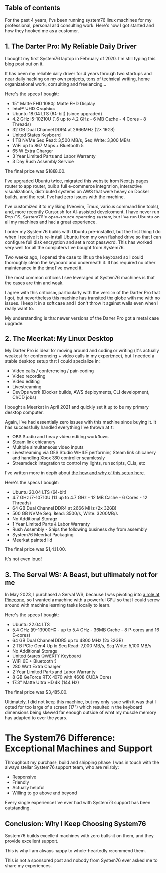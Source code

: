## Table of contents

For the past 4 years, I've been running system76 linux machines for my professional, personal and consulting work. Here's how I got started and how they hooked me as a customer.

## 1. The Darter Pro: My Reliable Daily Driver 



I bought my first System76 laptop in February of 2020. I'm still typing this blog post out on it. 

It has been my reliable daily driver for 4 years through two startups and 
near daily hacking on my own projects, tons of technical writing, home organizational work, consulting and freelancing...



Here's the specs I bought: 

* 15" Matte FHD 1080p Matte FHD Display
* Intel® UHD Graphics
* Ubuntu 18.04 LTS (64-bit) (since upgraded)
* 4.2 GHz i5-10210U (1.6 up to 4.2 GHz - 6 MB Cache - 4 Cores - 8 Threads)
* 32 GB Dual Channel DDR4 at 2666MHz (2× 16GB)
* United States Keyboard
* 1 TB NVMe Seq Read: 3,500 MB/s, Seq Write: 3,300 MB/s
* WiFi up to 867 Mbps + Bluetooth 5
* 65 W Extra Charger
* 3 Year Limited Parts and Labor Warranty
* 3 Day Rush Assembly Service

The final price was $1888.00.

I've upgraded Ubuntu twice, migrated this website from Next.js pages router to app router, built a full e-commerce integration, interactive visualizations, distributed systems on AWS that 
were heavy on Docker builds, and the rest. I've had zero issues with the machine.

I've customized it to my liking (Neovim, Tmux, various command line tools), and, more recently Cursor.sh for AI-assisted development. I have never run Pop OS, System76's open-source operating system, 
but I've run Ubuntu on all my machines and had a great experience.

I order my System76 builds with Ubuntu pre-installed, but the first thing I do when I receive it is re-install Ubuntu from my own flashed drive so that I can configure full disk encryption and set a root 
password. This has worked very well for all the computers I've bought from System76.



Two weeks ago, I opened the case to lift up the keyboard so I could thoroughly clean the keyboard and underneath it. It has required no other maintenance in the time I've owned it.

The most common criticms I see leveraged at System76 machines is that the cases are thin and weak. 

I agree with this criticism, particularly with the version of the Darter Pro that I got, but 
nevertheless this machine has transited the globe with me with no issues. I keep it in a soft case and I don't throw it against walls even when I really want to.

My understanding is that newer versions of the Darter Pro got a metal case upgrade.

## 2. The Meerkat: My Linux Desktop 

My Darter Pro is ideal for moving around and coding or writing (it's actually weakest for conferencing + video calls in my experience), but I needed a stable desktop setup that I could specialize in: 

* Video calls / conferencing / pair-coding
* Video recording 
* Video editing
* Livestreaming
* DevOps work (Docker builds, AWS deployments, CLI development, CI/CD jobs)

I bought a Meerkat in April 2021 and quickly set it up to be my primary desktop computer.



Again, I've had essentially zero issues with this machine since buying it. It has successfully handled everything I've thrown at it: 

* OBS Studio and heavy video editing workflows
* Steam link chicanery 
* Multiple simultaneous video inputs
* Livestreaming via OBS Studio WHILE performing Steam link chicanery and handling Xbox 360 controller seamlessly
* Streamdeck integration to control my lights, run scripts, CLIs, etc

I've written more in depth about [the how and why of this setup here](/blog/yubikey-sudo-git-signing).

Here's the specs I bought: 



* Ubuntu 20.04 LTS (64-bit)
* 4.7 GHz i7-10710U (1.1 up to 4.7 GHz - 12 MB Cache - 6 Cores - 12 Threads)
* 64 GB Dual Channel DDR4 at 2666 MHz (2x 32GB)
* 500 GB NVMe Seq. Read: 3500/s, Write: 3200MB/s
* No Additional Storage
* 1 Year Limited Parts & Labor Warranty
* Rush Assembly - Ships the following business day from assembly
* System76 Meerkat Packaging
* Meerkat painted lid

The final price was $1,431.00.

It's not even loud!

## 3. The Serval WS: A Beast, but ultimately not for me

In May 2023, I purchased a Serval WS, because I was pivoting into [a role at Pinecone](/blog/i-am-joining-pinecone-io), so I wanted 
a machine with a powerful GPU so that I could screw around with machine learning tasks locally to learn.



Here's the specs I bought: 



* Ubuntu 22.04 LTS
* 5.4 GHz (i9-13900HX - up to 5.4 GHz - 36MB Cache - 8 P-cores and 16 E-cores)
* 64 GB Dual Channel DDR5 up to 4800 MHz (2x 32GB)
* 2 TB PCIe Gen4 Up to Seq Read: 7,000 MB/s, Seq Write: 5,100 MB/s
* No Additional Storage
* United States QWERTY Keyboard
* WiFi 6E + Bluetooth 5
* 280 Watt Extra Charger
* 2 Year Limited Parts and Labor Warranty
* 8 GB GeForce RTX 4070 with 4608 CUDA Cores
* 17.3" Matte Ultra HD 4K (144 Hz)

The final price was $3,485.00.

Ultimately, I did not keep this machine, but my only issue with it was that I opted for too large of a screen (17")
which resulted in the keyboard dimensions being skewed far enough outside of what my muscle memory has adapted to over the years.

# The System76 Difference: Exceptional Machines and Support



Throughout my purchase, build and shipping phase, I was in touch with the always stellar System76 support team, who are reliably: 
* Responsive
* Friendly 
* Actually helpful 
* Willing to go above and beyond

Every single experience I've ever had with System76 support has been outstanding. 

## Conclusion: Why I Keep Choosing System76

System76 builds excellent machines with zero bullshit on them, and they provide excellent support. 

This is why I am always happy to whole-heartedly recommend them. 

This is not a sponsored post and nobody from System76 ever asked me to share my experiences. 


